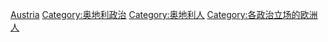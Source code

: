 [[Category:依政治立場劃分的各國人物|Austria]]
[[Category:奥地利政治|Category:奥地利政治]]
[[Category:奥地利人|Category:奥地利人]]
[[Category:各政治立场的欧洲人|Category:各政治立场的欧洲人]]